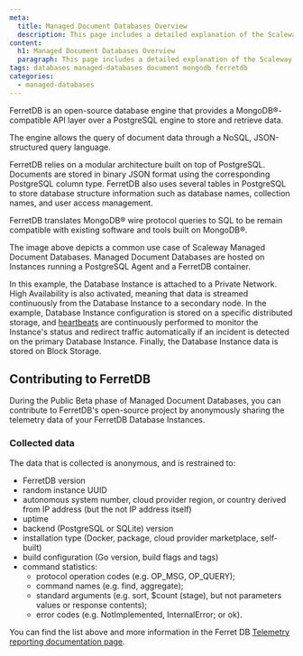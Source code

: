 ```yaml
---
meta:
  title: Managed Document Databases Overview
  description: This page includes a detailed explanation of the Scaleway Document Database product.
content:
  h1: Managed Document Databases Overview
  paragraph: This page includes a detailed explanation of the Scaleway Document Database product.
tags: databases managed-databases document mongodb ferretdb
categories:
  - managed-databases
---
```


FerretDB is an open-source database engine that provides a MongoDB®-compatible API layer over a PostgreSQL engine to store and retrieve data.

The engine allows the query of document data through a NoSQL, JSON-structured query language.

FerretDB relies on a modular architecture built on top of PostgreSQL. Documents are stored in binary JSON format using the corresponding PostgreSQL column type. FerretDB also uses several tables in PostgreSQL to store database structure information such as database names, collection names, and user access management.

FerretDB translates MongoDB® wire protocol queries to SQL to be remain compatible with existing software and tools built on MongoDB®.

<Lightbox src="scaleway-ferretdb-schema.webp" alt="" />

The image above depicts a common use case of Scaleway Managed Document Databases. Managed Document Databases are hosted on Instances running a PostgreSQL Agent and a FerretDB container.

In this example, the Database Instance is attached to a Private Network. High Availability is also activated, meaning that data is streamed continuously from the Database Instance to a secondary node. In the example, Database Instance configuration is stored on a specific distributed storage, and [heartbeats](/managed-databases/document-database/concepts#heartbeats) are continuously performed to monitor the Instance's status and redirect traffic automatically if an incident is detected on the primary Database Instance. Finally, the Database Instance data is stored on Block Storage.

## Contributing to FerretDB

During the Public Beta phase of Managed Document Databases, you can contribute to FerretDB's open-source project by anonymously sharing the telemetry data of your FerretDB Database Instances.

### Collected data

The data that is collected is anonymous, and is restrained to:

  - FerretDB version
  - random instance UUID
  - autonomous system number, cloud provider region, or country derived from IP address (but the not IP address itself)
  - uptime
  - backend (PostgreSQL or SQLite) version
  - installation type (Docker, package, cloud provider marketplace, self-built)
  - build configuration (Go version, build flags and tags)
  - command statistics:
    - protocol operation codes (e.g. OP_MSG, OP_QUERY);
    - command names (e.g. find, aggregate);
    - standard arguments (e.g. sort, $count (stage), but not parameters values or response contents);
    - error codes (e.g. NotImplemented, InternalError; or ok).

You can find the list above and more information in the Ferret DB [Telemetry reporting documentation page](https://docs.ferretdb.io/telemetry/).